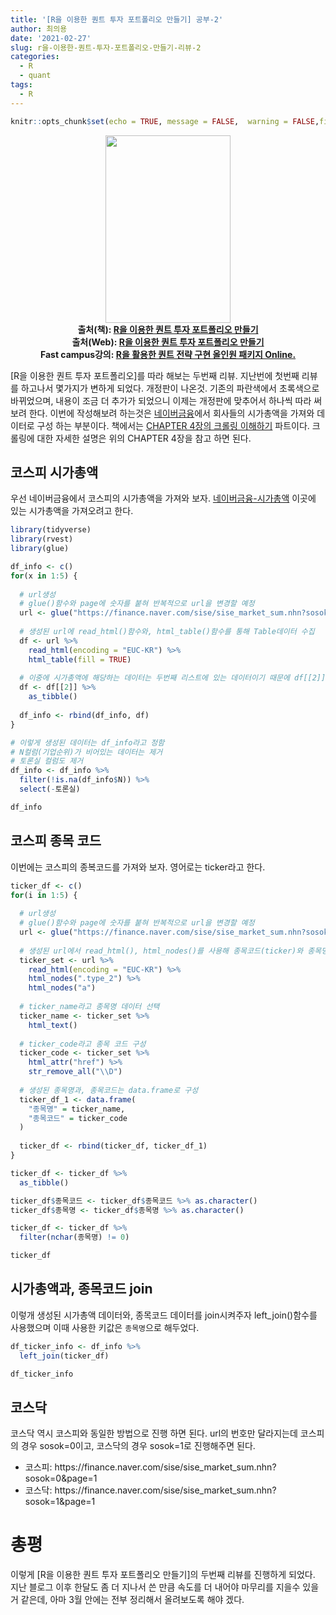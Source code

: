 ```yaml
---
title: '[R을 이용한 퀀트 투자 포트폴리오 만들기] 공부-2'
author: 최의용
date: '2021-02-27'
slug: r을-이용한-퀀트-투자-포트폴리오-만들기-리뷰-2
categories:
  - R
  - quant
tags:
  - R
---
```


```r
knitr::opts_chunk$set(echo = TRUE, message = FALSE,  warning = FALSE,fig.align = "center")
```

<p align="center">
<img src="/post/2021-01-09-r을-이용한-퀀트-투자-포트폴리오-만들기-리뷰-1_files/quant_2.jpg" width="200" height="300"><br>
<b>출처(책): [R을 이용한 퀀트 투자 포트폴리오 만들기](https://www.aladin.co.kr/shop/wproduct.aspx?ItemId=262577612)</b><br>
<b>출처(Web): [R을 이용한 퀀트 투자 포트폴리오 만들기](https://hyunyulhenry.github.io/quant_cookbook/)</b><br>
<b>Fast campus강의: [R을 활용한 퀀트 전략 구현 올인원 패키지 Online.](https://www.fastcampus.co.kr/data_online_fin/?utm_source=teacher&utm_medium=blog&utm_campaign=data_online_fin&utm_content=posting_2020053&utm_expid=.Zp_J6_qjR5KOvw4Ou4dwBA.0&utm_referrer=https%3A%2F%2Fhyunyulhenry.github.io%2F)</b><br>
</p>

[R을 이용한 퀀트 투자 포트폴리오]를 따라 해보는 두번째 리뷰. 지난번에 첫번째 리뷰를 하고나서 몇가지가 변하게 되었다. 개정판이 나온것. 기존의 파란색에서 초록색으로 바뀌었으며, 내용이 조금 더 추가가 되었으니 이제는 개정판에 맞추어서 하나씩 따라 써보려 한다. 이번에 작성해보려 하는것은 [네이버금융](https://finance.naver.com/sise/sise_market_sum.nhn)에서 회사들의 시가총액을 가져와 데이터로 구성 하는 부분이다. 책에서는 [CHAPTER 4장의 크롤링 이해하기](https://hyunyulhenry.github.io/quant_cookbook/%ED%81%AC%EB%A1%A4%EB%A7%81-%EC%9D%B4%ED%95%B4%ED%95%98%EA%B8%B0.html) 파트이다. 크롤링에 대한 자세한 설명은 위의 CHAPTER 4장을 참고 하면 된다.

## 코스피 시가총액

우선 네이버금융에서 코스피의 시가총액을 가져와 보자. [네이버금융-시가총액](https://finance.naver.com/sise/sise_market_sum.nhn?sosok=0&page=1) 이곳에 있는 시가총액을 가져오려고 한다.

```r
library(tidyverse)
library(rvest)
library(glue)

df_info <- c()
for(x in 1:5) {
  
  # url생성
  # glue()함수와 page에 숫자를 붙혀 반복적으로 url을 변경할 예정
  url <- glue("https://finance.naver.com/sise/sise_market_sum.nhn?sosok=0&page={x}")
  
  # 생성된 url에 read_html()함수와, html_table()함수를 통해 Table데이터 수집
  df <- url %>% 
    read_html(encoding = "EUC-KR") %>% 
    html_table(fill = TRUE)
  
  # 이중에 시가총액에 해당하는 데이터는 두번째 리스트에 있는 데이터이기 때문에 df[[2]]를 선택
  df <- df[[2]] %>% 
    as_tibble() 
  
  df_info <- rbind(df_info, df)
}

# 이렇게 생성된 데이터는 df_info라고 정함 
# N컬럼(기업순위)가 비어있는 데이터는 제거 
# 토론실 컬럼도 제거
df_info <- df_info %>% 
  filter(!is.na(df_info$N)) %>% 
  select(-토론실)

df_info 
```

## 코스피 종목 코드

이번에는 코스피의 종복코드를 가져와 보자. 영어로는 ticker라고 한다.

```r
ticker_df <- c()
for(i in 1:5) {
  
  # url생성
  # glue()함수와 page에 숫자를 붙혀 반복적으로 url을 변경할 예정
  url <- glue("https://finance.naver.com/sise/sise_market_sum.nhn?sosok=0&page={i}")
  
  # 생성된 url에서 read_html(), html_nodes()를 사용해 종목코드(ticker)와 종목명 구성
  ticker_set <- url %>% 
    read_html(encoding = "EUC-KR") %>% 
    html_nodes(".type_2") %>% 
    html_nodes("a") 
  
  # ticker_name라고 종목명 데이터 선택
  ticker_name <- ticker_set %>% 
    html_text()
  
  # ticker_code라고 종목 코드 구성
  ticker_code <- ticker_set %>% 
    html_attr("href") %>% 
    str_remove_all("\\D")
  
  # 생성된 종목명과, 종목코드는 data.frame로 구성
  ticker_df_1 <- data.frame(
    "종목명" = ticker_name,
    "종목코드" = ticker_code
  ) 
  
  ticker_df <- rbind(ticker_df, ticker_df_1)
}

ticker_df <- ticker_df %>% 
  as_tibble() 

ticker_df$종목코드 <- ticker_df$종목코드 %>% as.character()
ticker_df$종목명 <- ticker_df$종목명 %>% as.character()

ticker_df <- ticker_df %>% 
  filter(nchar(종목명) != 0)

ticker_df
```

## 시가총액과, 종목코드 join

이렇개 생성된 시가총액 데이터와, 종목코드 데이터를 join시켜주자 left_join()함수를 사용했으며 이때 사용한 키값은 `종목명`으로 해두었다.

```r
df_ticker_info <- df_info %>% 
  left_join(ticker_df) 
```

```r
df_ticker_info
```


## 코스닥

코스닥 역시 코스피와 동일한 방법으로 진행 하면 된다. url의 번호만 달라지는데 코스피의 경우 sosok=0이고, 코스닥의 경우 sosok=1로 진행해주면 된다.

- 코스피: https://finance.naver.com/sise/sise_market_sum.nhn?sosok=0&page=1
- 코스닥: https://finance.naver.com/sise/sise_market_sum.nhn?sosok=1&page=1

# 총평

이렇게 [R을 이용한 퀀트 투자 포트폴리오 만들기]의 두번째 리뷰를 진행하게 되었다. 지난 블로그 이후 한달도 좀 더 지나서 쓴 만큼 속도를 더 내어야 마무리를 지을수 있을거 같은데, 아마 3월 안에는 전부 정리해서 올려보도록 해야 겠다.